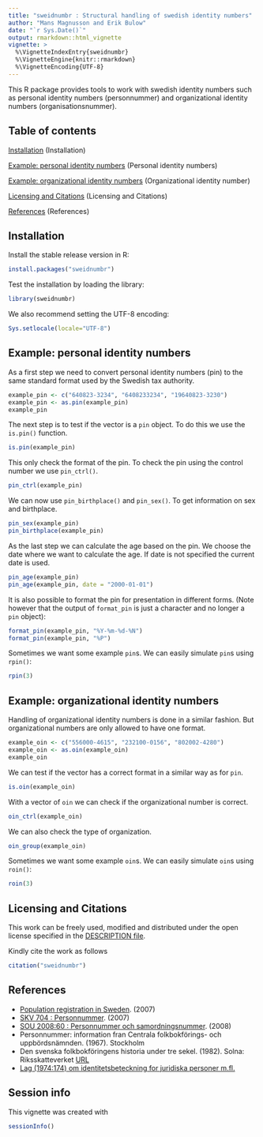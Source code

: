 ```yaml
---
title: "sweidnumbr : Structural handling of swedish identity numbers"
author: "Mans Magnusson and Erik Bulow"
date: "`r Sys.Date()`"
output: rmarkdown::html_vignette
vignette: >
  %\VignetteIndexEntry{sweidnumbr}
  %\VignetteEngine{knitr::rmarkdown}
  %\VignetteEncoding{UTF-8}
---
```


This R package provides tools to work with swedish identity numbers such as personal
identity numbers (personnummer) and organizational identity numbers (organisationsnummer).

## Table of contents

[Installation](#installation) (Installation)  

[Example: personal identity numbers](#examplepin) (Personal identity numbers)

[Example: organizational identity numbers](#exampleoin) (Organizational identity number)

[Licensing and Citations](#licens) (Licensing and Citations)

[References](#references) (References)  

## <a name="installation"></a>Installation

Install the stable release version in R:

```r
install.packages("sweidnumbr")
```

Test the installation by loading the library:

```r
library(sweidnumbr)
```

We also recommend setting the UTF-8 encoding:

```r
Sys.setlocale(locale="UTF-8") 
```

## <a name="examplepin"></a>Example: personal identity numbers

As a first step we need to convert personal identity numbers (pin) to the same standard format used by the Swedish tax authority.

```r
example_pin <- c("640823-3234", "6408233234", "19640823-3230")
example_pin <- as.pin(example_pin)
example_pin
```

The next step is to test if the vector is a ```pin``` object. To do this we use the ```is.pin()``` function.

```r
is.pin(example_pin)
```

This only check the format of the pin. To check the pin using the control number we use ```pin_ctrl()```.

```r
pin_ctrl(example_pin)
```

We can now use ```pin_birthplace()``` and ```pin_sex()```. To get information on sex and birthplace.

```r
pin_sex(example_pin)
pin_birthplace(example_pin)
```

As the last step we can calculate the age based on the pin. We choose the date where we want to calculate the age. If date is not specified the current date is used.

```r
pin_age(example_pin)
pin_age(example_pin, date = "2000-01-01")
```

It is also possible to format the pin for presentation in different forms. (Note however that the output of `format_pin` is just a character and no longer a `pin` object):

```r
format_pin(example_pin, "%Y-%m-%d-%N")
format_pin(example_pin, "%P")
```

Sometimes we want some example `pin`s. We can easily simulate `pin`s using `rpin()`:

```r
rpin(3)
```


## <a name="exampleoin"></a>Example: organizational identity numbers

Handling of organizational identity numbers is done in a similar fashion. But organizational numbers are only allowed to have one format.

```r
example_oin <- c("556000-4615", "232100-0156", "802002-4280")
example_oin <- as.oin(example_oin)
example_oin
```

We can test if the vector has a correct format in a similar way as for `pin`.

```r
is.oin(example_oin)
```

With a vector of `oin` we can check if the organizational number is correct.

```r
oin_ctrl(example_oin)
```

We can also check the type of organization. 

```r
oin_group(example_oin)
```

Sometimes we want some example `oin`s. We can easily simulate `oin`s using `roin()`:

```r
roin(3)
```


## <a name="licens"></a>Licensing and Citations

This work can be freely used, modified and distributed under the open license specified in the [DESCRIPTION file](https://github.com/MansMeg/sweidnumbr/blob/master/DESCRIPTION).

Kindly cite the work as follows

```r
citation("sweidnumbr")
```


## <a name="references"></a>References 

- [Population registration in Sweden](https://github.com/rOpenGov/sweidnumbr/blob/master/docs/skv717B-4.pdf). (2007)
- [SKV 704 : Personnummer](https://github.com/rOpenGov/sweidnumbr/blob/master/docs/skv704-8.pdf). (2007)
- [SOU 2008:60 : Personnummer och samordningsnummer](http://www.riksdagen.se/sv/Dokument-Lagar/Utredningar/Statens-offentliga-utredningar/Personnummer-och-samordningsnu_GWB360/). (2008)
- Personnummer: information fran Centrala folkbokförings- och uppbördsnämnden. (1967). Stockholm
- Den svenska folkbokföringens historia under tre sekel. (1982). Solna: Riksskatteverket [URL](http://www.skatteverket.se/privat/folkbokforing/omfolkbokforing/folkbokforingigaridag/densvenskafolkbokforingenshistoriaundertresekler.4.18e1b10334ebe8bc80004141.html)
- [Lag (1974:174) om identitetsbeteckning for juridiska personer m.fl.](http://www.riksdagen.se/sv/dokument-lagar/dokument/svensk-forfattningssamling/lag-1974174-om-identitetsbeteckning-for_sfs-1974-174)


## Session info

This vignette was created with

```r
sessionInfo()
```
